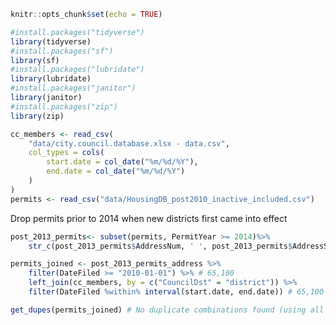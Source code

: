 ```r
knitr::opts_chunk$set(echo = TRUE)
```
```r
#install.packages("tidyverse")
library(tidyverse)
#install.packages("sf")
library(sf)
#install.packages("lubridate")
library(lubridate)
#install.packages("janitor")
library(janitor)
#install.packages("zip")
library(zip)
```


```r
cc_members <- read_csv(
    "data/city.council.database.xlsx - data.csv",
    col_types = cols(
        start.date = col_date("%m/%d/%Y"),
        end.date = col_date("%m/%d/%Y")
    )
)
permits <- read_csv("data/HousingDB_post2010_inactive_included.csv")
```

Drop permits prior to 2014 when new districts first came into effect
```r
post_2013_permits<- subset(permits, PermitYear >= 2014)%>%
    str_c(post_2013_permits$AddressNum, ' ', post_2013_permits$AddressSt)

permits_joined <- post_2013_permits_address %>%
    filter(DateFiled >= "2010-01-01") %>% # 65,100
    left_join(cc_members, by = c("CouncilDst" = "district")) %>%
    filter(DateFiled %within% interval(start.date, end.date)) # 65,100

get_dupes(permits_joined) # No duplicate combinations found (using all cols)
```


